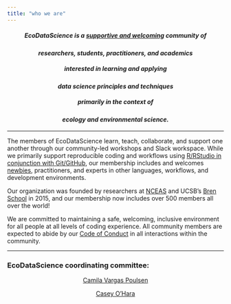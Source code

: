 ```yaml
---
title: "who we are"
---
```


<!-- add image asset-->

<center>

##### EcoDataScience is a [supportive and welcoming](code-of-conduct.html) community of

#### _researchers, students, practitioners, and academics_

##### interested in learning and applying

#### _data science principles and techniques_

##### primarily in the context of

#### _ecology and environmental science._

</center>

------------------------------------------------------------------------

The members of EcoDataScience learn, teach, collaborate, and support one another through our community-led workshops and Slack workspace. While we primarily support reproducible coding and workflows using [R/RStudio in conjunction with Git/GitHub](welcome.html), our membership includes and welcomes [newbies](welcome.html), practitioners, and experts in other languages, workflows, and development environments.

Our organization was founded by researchers at [NCEAS](www.nceas.ucsb.edu) and UCSB's [Bren School](www.bren.ucsb.edu) in 2015, and our membership now includes over 500 members all over the world!

We are committed to maintaining a safe, welcoming, inclusive environment for all people at all levels of coding experience. All community members are expected to abide by our [Code of Conduct](code-of-conduct.html) in all interactions within the community.

-----

### EcoDataScience coordinating committee:

<center>
[Camila Vargas Poulsen](https://github.com/camilavargasp)

[Casey O'Hara](www.oharascience.com)

</center>
